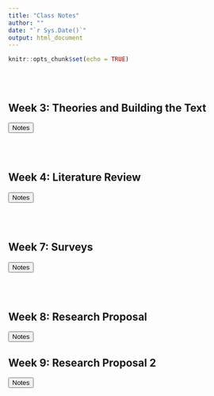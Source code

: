 ```yaml
---
title: "Class Notes"
author: ""
date: "`r Sys.Date()`"
output: html_document
---
```


```r
knitr::opts_chunk$set(echo = TRUE)
```

<br><br>

## Week 3: Theories and Building the Text

<a href = "class_notes/Put_it_together.html">
<button role="button">Notes</button>
</a>

<br><br>

## Week 4: Literature Review

<a href = "class_notes/lit_rev.html">
<button role="button">Notes</button>
</a>

<br><br>

## Week 7: Surveys

<a href = "class_notes/surveys.html">
<button role="button">Notes</button>
</a>

<br><br>

## Week 8: Research Proposal

<a href = "class_notes/rq.html">
<button role="button">Notes</button>
</a>

## Week 9: Research Proposal 2

<a href = "class_notes/lit_rev.html">
<button role="button">Notes</button>
</a>